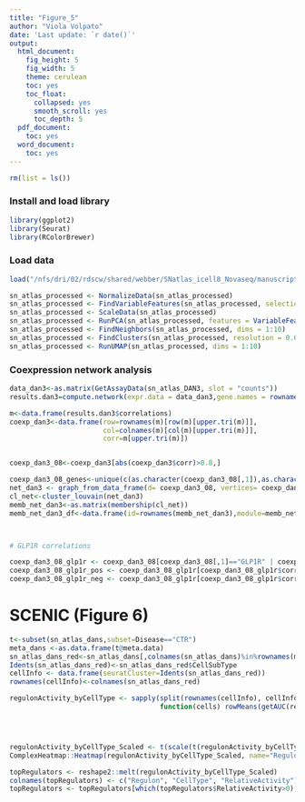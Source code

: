```yaml
---
title: "Figure_5"
author: "Viola Volpato"
date: 'Last update: `r date()`'
output:
  html_document:
    fig_height: 5
    fig_width: 5
    theme: cerulean
    toc: yes
    toc_float:
      collapsed: yes
      smooth_scroll: yes
      toc_depth: 5
  pdf_document:
    toc: yes
  word_document:
    toc: yes
---
```



```r
rm(list = ls())
```

### Install and load library

```r
library(ggplot2)
library(Seurat)
library(RColorBrewer)
```


### Load data

```r
load("/nfs/dri/02/rdscw/shared/webber/SNatlas_icell8_Novaseq/manuscript_data/sn_atlas_processed.RData")

sn_atlas_processed <- NormalizeData(sn_atlas_processed)
sn_atlas_processed <- FindVariableFeatures(sn_atlas_processed, selection.method = "vst", nfeatures = 2000)
sn_atlas_processed <- ScaleData(sn_atlas_processed)
sn_atlas_processed <- RunPCA(sn_atlas_processed, features = VariableFeatures(object = sn_atlas_processed))
sn_atlas_processed <- FindNeighbors(sn_atlas_processed, dims = 1:10)
sn_atlas_processed <- FindClusters(sn_atlas_processed, resolution = 0.6)
sn_atlas_processed <- RunUMAP(sn_atlas_processed, dims = 1:10)

```


### Coexpression network analysis

```r

data_dan3<-as.matrix(GetAssayData(sn_atlas_DAN3, slot = "counts"))
results.dan3=compute.network(expr.data = data_dan3,gene.names = rownames(data_dan3),clustering = "direct")

m<-data.frame(results.dan3$correlations)
coexp_dan3<-data.frame(row=rownames(m)[row(m)[upper.tri(m)]], 
                       col=colnames(m)[col(m)[upper.tri(m)]], 
                       corr=m[upper.tri(m)])


coexp_dan3_08<-coexp_dan3[abs(coexp_dan3$corr)>0.8,]

coexp_dan3_08_genes<-unique(c(as.character(coexp_dan3_08[,1]),as.character(coexp_dan3_08[,2])))
net_dan3 <- graph_from_data_frame(d= coexp_dan3_08, vertices= coexp_dan3_08_genes, directed=F)
cl_net<-cluster_louvain(net_dan3)
memb_net_dan3<-as.matrix(membership(cl_net))
memb_net_dan3_df<-data.frame(id=rownames(memb_net_dan3),module=memb_net_dan3)



# GLP1R correlations

coexp_dan3_08_glp1r <- coexp_dan3_08[coexp_dan3_08[,1]=="GLP1R" | coexp_dan3_08[,2]=="GLP1R",]
coexp_dan3_08_glp1r_pos <- coexp_dan3_08_glp1r[coexp_dan3_08_glp1r$corr > 0,]
coexp_dan3_08_glp1r_neg <- coexp_dan3_08_glp1r[coexp_dan3_08_glp1r$corr < 0,]


```




# SCENIC (Figure 6)

```r

t<-subset(sn_atlas_dans,subset=Disease=="CTR")
meta_dans <-as.data.frame(t@meta.data)
sn_atlas_dans_red<-sn_atlas_dans[,colnames(sn_atlas_dans)%in%rownames(meta_dans)]
Idents(sn_atlas_dans_red)<-sn_atlas_dans_red$CellSubType
cellInfo <- data.frame(seuratCluster=Idents(sn_atlas_dans_red))
rownames(cellInfo)<-colnames(sn_atlas_dans_red)

regulonActivity_byCellType <- sapply(split(rownames(cellInfo), cellInfo[,1]),
                                     function(cells) rowMeans(getAUC(regulonAUC_dans)[,cells]))




regulonActivity_byCellType_Scaled <- t(scale(t(regulonActivity_byCellType), center = T, scale=T))
ComplexHeatmap::Heatmap(regulonActivity_byCellType_Scaled, name="Regulon activity",row_names_gp =gpar(fontsize = 5))

topRegulators <- reshape2::melt(regulonActivity_byCellType_Scaled)
colnames(topRegulators) <- c("Regulon", "CellType", "RelativeActivity")
topRegulators <- topRegulators[which(topRegulators$RelativeActivity>0),]

```
